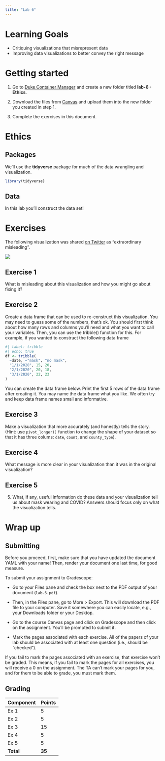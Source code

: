 ```yaml
---
title: "Lab 6"
---
```



# Learning Goals

-   Critiquing visualizations that misrepresent data
-   Improving data visualizations to better convey the right message

# Getting started

1.  Go to [Duke Container Manager](https://cmgr.oit.duke.edu/containers) and create a new folder titled **lab-6 - Ethics**.

2.  Download the files from [Canvas](https://canvas.duke.edu/courses/32831/pages/mon-jun-10-inference-with-mathematical-models) and upload them into the new folder you created in step 1.

3.  Complete the exercises in this document.


# Ethics

## Packages

We'll use the **tidyverse** package for much of the data wrangling and visualization.

```r
library(tidyverse)
```

## Data

In this lab you'll construct the data set!

# Exercises

The following visualization was shared [on Twitter](https://twitter.com/JonBoeckenstedt/status/1291602888376999936) as "extraordinary misleading".

![](images/masks-v-nomasks.png)

## Exercise 1

::: exercise
What is misleading about this visualization and how you might go about fixing it?
:::


## Exercise 2

::: exercise
Create a data frame that can be used to re-construct this visualization. You may need to guess some of the numbers, that's ok. You should first think about how many rows and columns you'll need and what you want to call your variables. Then, you can use the tribble() function for this. For example, if you wanted to construct the following data frame

```r
#| label: tribble
#| echo: true
df <- tribble(
  ~date, ~"mask", "no mask",
  "1/1/2020", 15, 20,
  "2/1/2020", 20, 18,
  "3/1/2020", 22, 23
)
```

You can create the data frame below. Print the first 5 rows of the data frame after creating it. You may name the data frame what you like. We often try and keep data frame names small and informative.

:::

## Exercise 3

::: exercise
Make a visualization that more accurately (and honestly) tells the story.
(Hint: use `pivot_longer()` function to change the shape of your dataset so that it has three colums: `date`, `count`, and `county_type`).
:::

## Exercise 4

::: exercise
 What message is more clear in your visualization than it was in the original visualization?

:::

## Exercise 5

::: exercise
5.  What, if any, useful information do these data and your visualization tell us about mask wearing and COVID? Answers should focus only on what the visualization tells.

:::

# Wrap up

## Submitting

::: callout-important
Before you proceed, first, make sure that you have updated the document YAML with your name! Then, render your document one last time, for good measure.
:::

To submit your assignment to Gradescope:

-   Go to your Files pane and check the box next to the PDF output of your document (`lab-6.pdf`).

-   Then, in the Files pane, go to More \> Export. This will download the PDF file to your computer. Save it somewhere you can easily locate, e.g., your Downloads folder or your Desktop.

-   Go to the course Canvas page and click on Gradescope and then click on the assignment. You'll be prompted to submit it.

-   Mark the pages associated with each exercise. All of the papers of your lab should be associated with at least one question (i.e., should be "checked").

::: callout-warning
If you fail to mark the pages associated with an exercise, that exercise won't be graded. This means, if you fail to mark the pages for all exercises, you will receive a 0 on the assignment. The TA can't mark your pages for you, and for them to be able to grade, you must mark them.
:::

## Grading
| Component             | Points |
|:----------------------|:-------|
| Ex 1                  | 5      |
| Ex 2                  | 5      |
| Ex 3                  | 15     |
| Ex 4                  | 5      |
| Ex 5                  | 5      |
| **Total**             | **35** |


